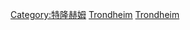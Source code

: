 {{Commons category|People of Trondheim}}
[[Category:特隆赫姆|Category:特隆赫姆]]
[[Category:挪威各城市出身人物|Trondheim]]
[[Category:特倫德拉格人|Trondheim]]